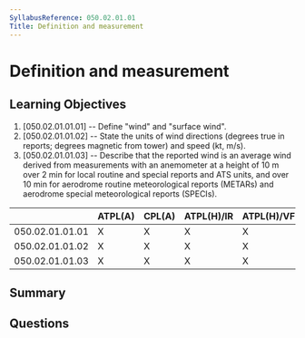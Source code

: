 ```yaml
---
SyllabusReference: 050.02.01.01
Title: Definition and measurement
---
```


# Definition and measurement

## Learning Objectives

1. [050.02.01.01.01] -- Define "wind" and "surface wind".
2. [050.02.01.01.02] -- State the units of wind directions (degrees true in
   reports; degrees magnetic from tower) and speed (kt, m/s).
3. [050.02.01.01.03] -- Describe that the reported wind is an average wind
   derived from measurements with an anemometer at a height of 10 m over 2 min
   for local routine and special reports and ATS units, and over 10 min for
   aerodrome routine meteorological reports (METARs) and aerodrome special
   meteorological reports (SPECIs).

|                 | ATPL(A) | CPL(A) | ATPL(H)/IR | ATPL(H)/VFR | CPL(H) | IR  | CBIR(A) |
| --------------- | ------- | ------ | ---------- | ----------- | ------ | --- | ------- |
| 050.02.01.01.01 | X       | X      | X          | X           | X      | X   | X       |
| 050.02.01.01.02 | X       | X      | X          | X           | X      | X   | X       |
| 050.02.01.01.03 | X       | X      | X          | X           | X      | X   | X       |

## Summary

## Questions
